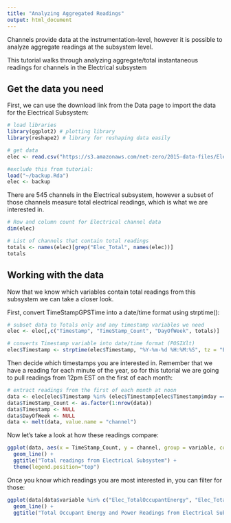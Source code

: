 ```yaml
---
title: "Analyzing Aggregated Readings"
output: html_document
---
```


Channels provide data at the instrumentation-level, however it is possible to analyze aggregate readings at the subsystem level.

This tutorial walks through analyzing aggregate/total instantaneous readings for channels in the Electrical subsystem

## Get the data you need

First, we can use the download link from the Data page to import the data for the Electrical Subsystem:

```r
# load libraries
library(ggplot2) # plotting library
library(reshape2) # library for reshaping data easily

# get data
elec <- read.csv("https://s3.amazonaws.com/net-zero/2015-data-files/Elec.csv", header=TRUE, na.strings=c("NA", "NULL", "", " "))

#exclude this from tutorial:
load("~/backup.Rda")
elec <- backup

```

There are 545 channels in the Electrical subsystem, however a subset of those channels measure total electrical readings, which is what we are interested in.

```r
# Row and column count for Electrical channel data
dim(elec)

# List of channels that contain total readings
totals <- names(elec)[grep("Elec_Total", names(elec))]
totals
```

## Working with the data

Now that we know which variables contain total readings from this subsystem we can take a closer look.

First, convert TimeStampGPSTime into a date/time format using strptime():
```r
# subset data to Totals only and any timestamp variables we need
elec <- elec[,c("Timestamp", "TimeStamp_Count", "DayOfWeek", totals)]

# converts Timestamp variable into date/time format (POSIXlt)
elec$Timestamp <- strptime(elec$Timestamp, "%Y-%m-%d %H:%M:%S", tz = "EST")

```

Then decide which timestamps you are interested in. Remember that we have a reading for each minute of the year, so for this tutorial we are going to pull readings from 12pm EST on the first of each month:
```r
# extract readings from the first of each month at noon
data <- elec[elec$Timestamp %in% (elec$Timestamp[elec$Timestamp$mday == 01 & elec$Timestamp$hour == 12 & elec$Timestamp$min == 00 & elec$Timestamp$sec == 00]),]
data$TimeStamp_Count <- as.factor(1:nrow(data))
data$Timestamp <- NULL
data$DayOfWeek <- NULL
data <- melt(data, value.name = "channel")

```

Now let's take a look at how these readings compare:
```r
ggplot(data, aes(x = TimeStamp_Count, y = channel, group = variable, colour = variable)) +
  geom_line() +
  ggtitle("Total readings from Electrical Subsystem") +
  theme(legend.position="top")
```

Once you know which readings you are most interested in, you can filter for those:
```r
ggplot(data[data$variable %in% c("Elec_TotalOccupantEnergy", "Elec_TotalOccupantPower"),], aes(x = TimeStamp_Count, y = channel, group = variable, colour = variable)) +
  geom_line() +
  ggtitle("Total Occupant Energy and Power Readings from Electrical Subsystem")
```

